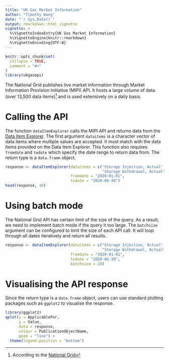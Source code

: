 ---
title: "UK Gas Market Information"
author: "Timothy Wong"
date: "`r Sys.Date()`"
output: rmarkdown::html_vignette
vignette: >
  %\VignetteIndexEntry{UK Gas Market Information}
  %\VignetteEngine{knitr::rmarkdown}
  %\VignetteEncoding{UTF-8}
---

```{r setup, include = FALSE}
knitr::opts_chunk$set(
  collapse = TRUE,
  comment = "#>"
)
library(ukgasapi)
```

The National Grid publishes live market information through Market Information Provision Initiative (MIPI) API. It hosts a large volume of data (over 13,500 data items)^[According to the [National Grid](https://www.nationalgrid.com/sites/default/files/documents/42797-MIPI%20Update.pdf)] and is used extensively on a daily basis.

# Calling the API

The function `dataItemExplorer` calls the MIPI API and returns data from the [Data Item Explorer](https://mip-prd-web.azurewebsites.net/DataItemExplorer). The first argument `dataitems` is a character vector of data items where multiple values are accepted. It must match with the data items provided on the Data Item Explorer. This function also requires `fromdate` and `todate` which specify the date range to return data from. The return type is a `data.frame` object.

```{r, results='hide', eval=FALSE}
response <- dataItemExplorer(dataitems = c("Storage Injection, Actual",
                                           "Storage Withdrawal, Actual"),
                             fromdate = "2020-01-01",
                             todate = "2020-06-30")
head(response, 10)
```

# Using batch mode

The National Grid API has certain limit of the size of the query. As a result, we need to implement batch mode if the query it too large. The `batchsize` argument can be configured to limit the size of each API call. It will loop through all dates iteratively and return all results.

```{r, eval=FALSE}
response <- dataItemExplorer(dataitems = c("Storage Injection, Actual",
                                           "Storage Withdrawal, Actual"),
                             fromdate = "2020-01-01",
                             todate = "2020-06-30",
                             batchsize = 20)
```

# Visualising the API response

Since the return type is a `data.frame` object, users can use standard plotting packages such as `ggplot2` to visualise the response.

```{r, echo=TRUE, eval=FALSE}
library(ggplot2)
qplot(x = ApplicableFor,
      y = Value,
      data = response,
      colour = PublicationObjectName,
      geom = "line") + 
  theme(legend.position = "bottom")
```
